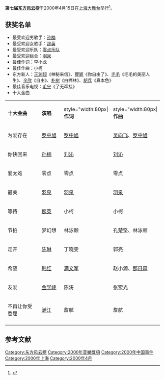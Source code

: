 '''第七届[[东方风云榜|东方风云榜]]'''于2000年4月15日在[[上海体育馆|上海大舞台]]举行<ref>{{Cite web |url=http://ent.sina.com.cn/2004-02-17/1148305078.html |title=东方风云榜第七届获奖名单 |accessdate=2010-07-07 |archive-date=2011-11-21 |archive-url=https://web.archive.org/web/20111121233554/http://ent.sina.com.cn/2004-02-17/1148305078.html |dead-url=no }}</ref>。

==获奖名单==
*最受欢迎男歌手：[[孙楠|孙楠]]
*最受欢迎女歌手：[[那英|那英]]
*最受欢迎乐队：[[零点乐队|零点乐队]]
*最受欢迎组合：[[羽·泉|羽泉]]
*最佳作词：李小龙
*最佳作曲：小柯
*东方新人：[[王渊超|王渊超]]《神秘来信》、[[瞿颖|瞿颖]]《你自由了》、[[毛毛|毛毛]]《毛毛的美丽人生》、[[辛欣|辛欣]]《自由》、[[朴树|朴树]]《白桦林》、[[胡兵|胡兵]]《真本色》
*最佳音乐电视：[[毛宁|毛宁]]《了无牵挂》
*十大金曲
{|class="wikitable"
|- style="background:white; color:black" align=center
|style="width:140px"|'''十大金曲'''||style="width:80px"|'''演唱'''||style="width:80px|'''作词'''||style="width:80px|'''作曲'''
|-
|为爱存在||[[罗中旭|罗中旭]]||[[罗中旭|罗中旭]]||[[吴向飞|吴向飞]]、[[罗中旭|罗中旭]]
|-
|你快回来||[[孙楠|孙楠]]||[[刘沁|刘沁]]||[[刘沁|刘沁]]
|-
|爱太难||零点||零点||零点
|-
|最美||[[羽·泉|羽泉]]||[[羽·泉|羽泉]]||[[羽·泉|羽泉]]
|-
|等待||[[那英|那英]]||小柯||小柯
|-
|节拍||梦幻想||林泳颐||孔楚坚、林泳颐
|-
|走开||[[陳琳_(歌手)|陈琳]]||丁晓雯||郭亮
|-
|希望||[[韩红|韩红]]||[[满文军|满文军]]||赵小源、[[那日森|那日森]]
|-
|友爱||[[金学峰|金学峰]]||陈涛||张宏光
|-
|不再让你受委屈||[[满江|满江]]||詹航||詹航
|-
|}
==参考文献==
<div class="references-small">
<references />
</div>
{{东方风云榜}}
[[Category:东方风云榜|Category:东方风云榜]]
[[Category:2000年音樂獎項|Category:2000年音樂獎項]]
[[Category:2000年中国事件|Category:2000年中国事件]]
[[Category:2000年上海|Category:2000年上海]]
[[Category:2000年4月|Category:2000年4月]]